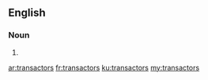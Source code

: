 ==English==

===Noun===
{{head|en|plural}}

# {{plural of|transactor|lang=en|nocat=1}}

[[ar:transactors]]
[[fr:transactors]]
[[ku:transactors]]
[[my:transactors]]